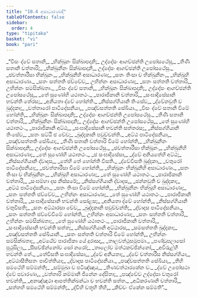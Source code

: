 ```yaml
---
title: "10.4 අසාධාරණාදි"
tableOfContents: false
sidebar:
  order: 4
type: "tipitaka"
basket: "vi"
book: "pari"
---
```



<DynamicBreadcrumb />

<Division number="338" book="pari">

<Paragraph number="1652" book="pari">
_“වීසං ද්වේ සතානි,_  
_භික්ඛූනං සික්ඛාපදානි;_  
උද්දේසං ආගච්ඡන්ති උපෝසථේසු,_  
_තීණි සතානි චත්තාරි;_  
_භික්ඛුනීනං සික්ඛාපදානි,_  
උද්දේසං ආගච්ඡන්ති උපෝසථේසු._  

</Paragraph>

<Paragraph number="1653" type="verses" book="pari">
_ඡචත්තාරීසා භික්ඛූනං,_  
_භික්ඛුනීහි අසාධාරණා;_  
_සතං තිංසා ච භික්ඛුනීනං,_  
_භික්ඛූහි අසාධාරණා._  

</Paragraph>

<Paragraph number="1654" book="pari">
_සතං සත්තති ඡච්චේව,_  
උභින්නං අසාධාරණා;_  
_සතං සත්තති චත්තාරි,_  
උභින්නං සමසික්ඛතා._  

</Paragraph>

<Paragraph number="1655" type="verses" book="pari">
_වීසං ද්වේ සතානි,_  
_භික්ඛූනං සික්ඛාපදානි;_  
උද්දේසං ආගච්ඡන්ති උපෝසථේසු,_  
_තේ සුණෝහි යථාතථං._  

</Paragraph>

<Paragraph number="1656" type="verses" book="pari">
_පාරාජිකානි චත්තාරි,_  
_සංඝාදිසේසානි භවන්ති තේරස;_  
_අනියතා ද්වේ හෝන්ති._  

</Paragraph>

<Paragraph number="1657" type="verses" book="pari">
_නිස්සග්ගියානි තිංසේව,_  
_ද්වේනවුති ච ඛුද්දකා;_  
_චත්තාරෝ පාටිදේසනීයා,_  
_පඤ්චසත්තති සේඛියා._  

</Paragraph>

<Paragraph number="1658" book="pari">
_වීසං ද්වේ සතානි චිමේ හෝන්ති,_  
_භික්ඛූනං සික්ඛාපදානි;_  
උද්දේසං ආගච්ඡන්ති උපෝසථේසු._  

</Paragraph>

<Paragraph number="1659" type="verses" book="pari">
_තීණි සතානි චත්තාරි,_  
_භික්ඛුනීනං සික්ඛාපදානි;_  
උද්දේසං ආගච්ඡන්ති උපෝසථේසු,_  
_තේ සුණෝහි යථාතථං._  

</Paragraph>

<Paragraph number="1660" type="verses" book="pari">
_පාරාජිකානි අට්ඨ,_  
_සංඝාදිසේසානි භවන්ති සත්තරස;_  
_නිස්සග්ගියානි තිංසේව,_  
_සතං සට්ඨි ඡ චේව;_  
_ඛුද්දකානි පවුච්චන්ති._  

</Paragraph>

<Paragraph number="1661" type="verses" book="pari">
_අට්ඨ පාටිදේසනීයා,_  
_පඤ්චසත්තති සේඛියා;_  
_තීණි සතානි චත්තාරි චිමේ හෝන්ති,_  
_භික්ඛුනීනං සික්ඛාපදානි;_  
උද්දේසං ආගච්ඡන්ති උපෝසථේසු._  

</Paragraph>

<Paragraph number="1662" type="verses" book="pari">
_ඡචත්තාරීසා භික්ඛූනං,_  
_භික්ඛුනීහි අසාධාරණා;_  
_තේ සුණෝහි යථාතථං._  

</Paragraph>

<Paragraph number="1663" type="verses" book="pari">
_ඡ සංඝාදිසේසා,_  
_ද්වේ අනියතේහි අට්ඨ;_  
_නිස්සග්ගියානි ද්වාදස,_  
_තේහි තේ හෝන්ති වීසති._  

</Paragraph>

<Paragraph number="1664" type="verses" book="pari">
_ද්වේවීසති ඛුද්දකා,_  
_චතුරෝ පාටිදේසනීයා;_  
_ඡචත්තාරීසා චිමේ හෝන්ති,_  
_භික්ඛූනං භික්ඛුනීහි අසාධාරණා._  

</Paragraph>

<Paragraph number="1665" type="verses" book="pari">
_සතං තිංසා ච භික්ඛුනීනං,_  
_භික්ඛූහි අසාධාරණා;_  
_තේ සුණෝහි යථාතථං._  

</Paragraph>

<Paragraph number="1666" type="verses" book="pari">
_පාරාජිකානි චත්තාරි,_  
_සංඝම්හා දස නිස්සරේ;_  
_නිස්සග්ගියානි ද්වාදස,_  
_ඡන්නවුති ච ඛුද්දකා;_  
_අට්ඨ පාටිදේසනීයා._  

</Paragraph>

<Paragraph number="1667" type="verses" book="pari">
_සතං තිංසා චිමේ හෝන්ති,_  
_භික්ඛුනීනං භික්ඛූහි අසාධාරණා;_  
_සතං සත්තති ඡච්චේව,_  
උභින්නං අසාධාරණා;_  
_තේ සුණෝහි යථාතථං._  

</Paragraph>

<Paragraph number="1668" type="verses" book="pari">
_පාරාජිකානි චත්තාරි,_  
_සංඝාදිසේසානි භවන්ති සෝළස;_  
_අනියතා ද්වේ හෝන්ති,_  
_නිස්සග්ගියානි චතුවීසති;_  
_සතං අට්ඨාරසා චේව,_  
_ඛුද්දකානි පවුච්චන්ති;_  
_ද්වාදස පාටිදේසනීයා._  

</Paragraph>

<Paragraph number="1669" book="pari">
_සතං සත්තති ඡච්චේවිමේ හෝන්ති,_  
උභින්නං අසාධාරණා;_  
_සතං සත්තති චත්තාරි,_  
උභින්නං සමසික්ඛතා;_  
_තේ සුණෝහි යථාතථං._  

</Paragraph>

<Paragraph number="1670" type="verses" book="pari">
_පාරාජිකානි චත්තාරි,_  
_සංඝාදිසේසානි භවන්ති සත්ත;_  
_නිස්සග්ගියානි අට්ඨාරස,_  
_සමසත්තති ඛුද්දකා;_  
_පඤ්චසත්තති සේඛියානි._  

</Paragraph>

<Paragraph number="1671" type="verses" book="pari">
_සතං සත්තති චත්තාරි චිමේ හෝන්ති,_  
උභින්නං සමසික්ඛතා;_  
_අට්ඨේව පාරාජිකා යේ දුරාසදා,_  
_තාලවත්ථුසමූපමා._  

</Paragraph>

<Paragraph number="1672" type="verses" book="pari">
_පණ්ඩුපලාසෝ පුථුසිලා,_  
_සීසච්ඡින්නෝව සෝ නරෝ;_  
_තාලෝව මත්ථකච්ඡින්නෝ,_  
_අවිරුළ්හී භවන්ති තේ._  

</Paragraph>

<Paragraph number="1673" type="verses" book="pari">
_තේවීසති සංඝාදිසේසා,_  
_ද්වේ අනියතා;_  
_ද්වේ චත්තාරීස නිස්සග්ගියා,_  
_අට්ඨාසීතිසතං පාචිත්තියා;_  
_ද්වාදස පාටිදේසනීයා._  

</Paragraph>

<Paragraph number="1674" type="verses" book="pari">
_පඤ්චසත්තති සේඛියා,_  
_තීහි සමථේහි සම්මන්ති;_  
_සම්මුඛා ච පටිඤ්ඤාය,_  
_තිණවත්ථාරකේන ච._  

</Paragraph>

<Paragraph number="1675" type="verses" book="pari">
_ද්වේ උපෝසථා ද්වේ පවාරණා,_  
_චත්තාරි කම්මානි ජිනේන දේසිතා;_  
_පඤ්චේව උද්දේසා චතුරෝ භවන්ති,_  
_අනඤ්ඤථා ආපත්තික්ඛන්ධා ච භවන්ති සත්ත._  

</Paragraph>

<Paragraph number="1676" type="verses" book="pari">
_අධිකරණානි චත්තාරි,_  
_සත්තහි සමථේහි සම්මන්ති;_  
_ද්වීහි චතූහි තීහි,_  
_කිච්චං ඒකේන සම්මති”._
</Paragraph>
</Division>